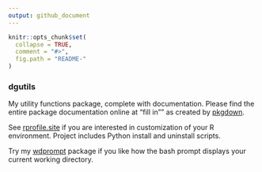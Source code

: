 ```yaml
---
output: github_document
---
```


```r
knitr::opts_chunk$set(
  collapse = TRUE,
  comment = "#>",
  fig.path = "README-"
)
```
### dgutils
My utility functions package, complete with documentation.  Please find the entire package
documentation online at "fill in"" as created by [pkgdown](https://hadley.github.io/pkgdown/).

<!-- The `note` function to record comments in the history file. Handy to record some -->
<!-- thoughts immediately after the execution of some code.  Here's an example from -->
<!-- my first time using [directlabels](http://directlabels.r-forge.r-project.org/): -->

See [rprofile.site](https://github.com/dgabbe/rprofile.site) if you are interested in 
customization of your R environment.  Project includes Python install and uninstall 
scripts.

Try my [wdprompt](https://github.com/dgabbe/wdprompt) package
if you like how the bash prompt displays your current working directory.
